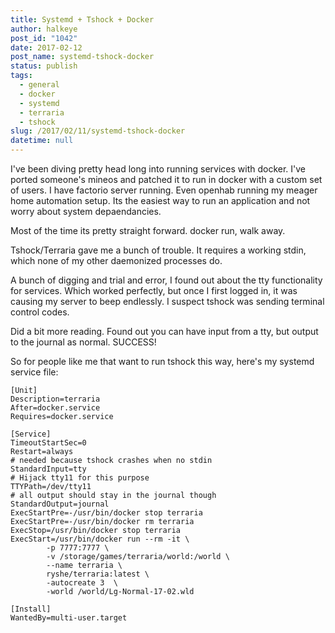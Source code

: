 ```yaml
---
title: Systemd + Tshock + Docker
author: halkeye
post_id: "1042"
date: 2017-02-12
post_name: systemd-tshock-docker
status: publish
tags:
  - general
  - docker
  - systemd
  - terraria
  - tshock
slug: /2017/02/11/systemd-tshock-docker
datetime: null
---
```


I've been diving pretty head long into running services with docker. I've ported someone's mineos and patched it to run in docker with a custom set of users. I have factorio server running. Even openhab running my meager home automation setup. Its the easiest way to run an application and not worry about system depaendancies.

Most of the time its pretty straight forward. docker run, walk away.

Tshock/Terraria gave me a bunch of trouble. It requires a working stdin, which none of my other daemonized processes do.

A bunch of digging and trial and error, I found out about the tty functionality for services. Which worked perfectly, but once I first logged in, it was causing my server to beep endlessly. I suspect tshock was sending terminal control codes.

Did a bit more reading. Found out you can have input from a tty, but output to the journal as normal. SUCCESS!

So for people like me that want to run tshock this way, here's my systemd service file:

```
[Unit]
Description=terraria
After=docker.service
Requires=docker.service

[Service]
TimeoutStartSec=0
Restart=always
# needed because tshock crashes when no stdin
StandardInput=tty
# Hijack tty11 for this purpose
TTYPath=/dev/tty11
# all output should stay in the journal though
StandardOutput=journal
ExecStartPre=-/usr/bin/docker stop terraria
ExecStartPre=-/usr/bin/docker rm terraria
ExecStop=/usr/bin/docker stop terraria
ExecStart=/usr/bin/docker run --rm -it \
        -p 7777:7777 \
        -v /storage/games/terraria/world:/world \
        --name terraria \
        ryshe/terraria:latest \
        -autocreate 3  \
        -world /world/Lg-Normal-17-02.wld

[Install]
WantedBy=multi-user.target
```

